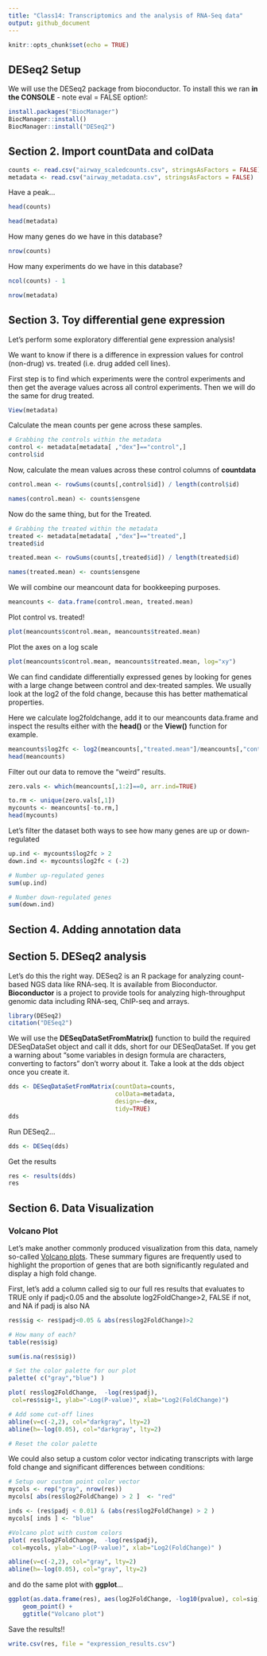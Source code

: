```yaml
---
title: "Class14: Transcriptomics and the analysis of RNA-Seq data"
output: github_document
---
```


```r
knitr::opts_chunk$set(echo = TRUE)
```

## DESeq2 Setup

We will use the DESeq2 package from bioconductor. To install this we ran **in the CONSOLE** - note eval = FALSE option!:

```r
install.packages("BiocManager")
BiocManager::install()
BiocManager::install("DESeq2")
```

## Section 2. Import countData and colData

```r
counts <- read.csv("airway_scaledcounts.csv", stringsAsFactors = FALSE)
metadata <- read.csv("airway_metadata.csv", stringsAsFactors = FALSE)
```

Have a peak...
```r
head(counts)
```

```r
head(metadata)
```

How many genes do we have in this database?
```r
nrow(counts)
```

How many experiments do we have in this database?
```r
ncol(counts) - 1
```

```r
nrow(metadata)
```

## Section 3. Toy differential gene expression

Let's perform some exploratory differential gene expression analysis!

We want to know if there is a difference in expression values for control (non-drug) vs. treated (i.e. drug added cell lines).

First step is to find which experiments were the control experiments and then get the average values across all control experiments. Then we will do the same for drug treated.

```r
View(metadata)
```

Calculate the mean counts per gene across these samples.
```r
# Grabbing the controls within the metadata
control <- metadata[metadata[ ,"dex"]=="control",]
control$id
```

Now, calculate the mean values across these control columns of **countdata**
```r
control.mean <- rowSums(counts[,control$id]) / length(control$id)

names(control.mean) <- counts$ensgene
```

Now do the same thing, but for the Treated.
```r
# Grabbing the treated within the metadata
treated <- metadata[metadata[ ,"dex"]=="treated",]
treated$id
```

```r
treated.mean <- rowSums(counts[,treated$id]) / length(treated$id)

names(treated.mean) <- counts$ensgene
```

We will combine our meancount data for bookkeeping purposes.
```r
meancounts <- data.frame(control.mean, treated.mean)
```

Plot control vs. treated!
```r
plot(meancounts$control.mean, meancounts$treated.mean)
```

Plot the axes on a log scale
```r
plot(meancounts$control.mean, meancounts$treated.mean, log="xy")
```
We can find candidate differentially expressed genes by looking for genes with a large change between control and dex-treated samples. We usually look at the log2 of the fold change, because this has better mathematical properties.

Here we calculate log2foldchange, add it to our meancounts data.frame and inspect the results either with the **head()** or the **View()** function for example.

```r
meancounts$log2fc <- log2(meancounts[,"treated.mean"]/meancounts[,"control.mean"])
head(meancounts)
```

Filter out our data to remove the "weird" results.
```r
zero.vals <- which(meancounts[,1:2]==0, arr.ind=TRUE)

to.rm <- unique(zero.vals[,1])
mycounts <- meancounts[-to.rm,]
head(mycounts)
```

Let's filter the dataset both ways to see how many genes are up or down-regulated
```r
up.ind <- mycounts$log2fc > 2
down.ind <- mycounts$log2fc < (-2)

# Number up-regulated genes
sum(up.ind)

# Number down-regulated genes
sum(down.ind)
```

## Section 4. Adding annotation data

## Section 5. DESeq2 analysis

Let’s do this the right way. DESeq2 is an R package for analyzing count-based NGS data like RNA-seq. It is available from Bioconductor. **Bioconductor** is a project to provide tools for analyzing high-throughput genomic data including RNA-seq, ChIP-seq and arrays.

```r
library(DESeq2)
citation("DESeq2")
```

We will use the **DESeqDataSetFromMatrix()** function to build the required DESeqDataSet object and call it dds, short for our DESeqDataSet. If you get a warning about “some variables in design formula are characters, converting to factors” don’t worry about it. Take a look at the dds object once you create it.
```r
dds <- DESeqDataSetFromMatrix(countData=counts, 
                              colData=metadata, 
                              design=~dex, 
                              tidy=TRUE)
dds
```

Run DESeq2...
```r
dds <- DESeq(dds)
```

Get the results
```r
res <- results(dds)
res
```

## Section 6. Data Visualization

### Volcano Plot
Let’s make another commonly produced visualization from this data, namely so-called [Volcano plots](https://en.wikipedia.org/wiki/Volcano_plot_(statistics)). These summary figures are frequently used to highlight the proportion of genes that are both significantly regulated and display a high fold change.

First, let’s add a column called sig to our full res results that evaluates to TRUE only if padj<0.05 and the absolute log2FoldChange>2, FALSE if not, and NA if padj is also NA

```r
res$sig <- res$padj<0.05 & abs(res$log2FoldChange)>2

# How many of each?
table(res$sig)
```

```r
sum(is.na(res$sig))
```


```r
# Set the color palette for our plot
palette( c("gray","blue") )

plot( res$log2FoldChange,  -log(res$padj), 
 col=res$sig+1, ylab="-Log(P-value)", xlab="Log2(FoldChange)")

# Add some cut-off lines
abline(v=c(-2,2), col="darkgray", lty=2)
abline(h=-log(0.05), col="darkgray", lty=2)
```

```r
# Reset the color palette
```

We could also setup a custom color vector indicating transcripts with large fold change and significant differences between conditions:

```r
# Setup our custom point color vector 
mycols <- rep("gray", nrow(res))
mycols[ abs(res$log2FoldChange) > 2 ]  <- "red" 

inds <- (res$padj < 0.01) & (abs(res$log2FoldChange) > 2 )
mycols[ inds ] <- "blue"

#Volcano plot with custom colors 
plot( res$log2FoldChange,  -log(res$padj), 
 col=mycols, ylab="-Log(P-value)", xlab="Log2(FoldChange)" )

abline(v=c(-2,2), col="gray", lty=2)
abline(h=-log(0.05), col="gray", lty=2)
```

and do the same plot with **ggplot**...
```r
ggplot(as.data.frame(res), aes(log2FoldChange, -log10(pvalue), col=sig)) + 
    geom_point() + 
    ggtitle("Volcano plot")
```

Save the results!!
```r
write.csv(res, file = "expression_results.csv")
```















